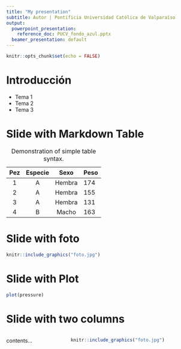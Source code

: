 ```yaml
---
title: "My presentation"
subtitle: Autor | Pontificia Universidad Católica de Valparaíso
output:
  powerpoint_presentation:
    reference_doc: PUCV_fondo_azul.pptx
  beamer_presentation: default
---
```


```r
knitr::opts_chunk$set(echo = FALSE)
```

# Introducción

- Tema 1
- Tema 2
- Tema 3

# Slide with Markdown Table

| Pez | Especie | Sexo | Peso |  Nº parásitos |
|:---:|:---:|:----:|:-----|
| 1  | A   | Hembra | 174    |  0 |
| 2  | A   | Hembra | 155    | 2 |
| 3  | A   | Hembra | 131    |  25 |
| 4  | B   | Macho | 163    |  8 |

Table:  Demonstration of simple table syntax.

# Slide with foto

```r
knitr::include_graphics("foto.jpg")
```

# Slide with Plot

```r
plot(pressure)
```

# Slide with two columns

:::: {.columns}
::: {.column}
contents...
:::
::: {.column}
```r
knitr::include_graphics("foto.jpg")
```
:::
::::::::::::::

